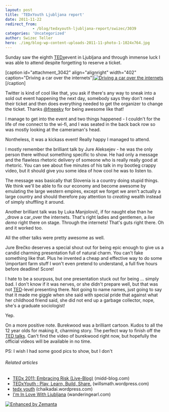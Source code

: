 ```yaml
---
layout: post
title: 'TEDxYouth Ljubljana report'
date: 2011-11-22
redirect_from: 
            - /blog/tedxyouth-ljubljana-report/swizec/3039
categories: 'Uncategorized'
author: Swizec Teller
hero: ./img/blog-wp-content-uploads-2011-11-photo-1-1024x764.jpg
---
```

Sunday saw the eighth [TEDx](http://www.ted.com/tedx "TEDx")event in Ljubljana and through immense luck I was able to attend despite forgetting to reserve a ticket.



\[caption id="attachment_3042" align="alignright" width="402" caption="Driving a car over the internets"][![Driving a car over the internets](./img/blog-wp-content-uploads-2011-11-photo-1-1024x764.jpg "Driving a car over the internets")](http://swizec.com/blog/wp-content/uploads/2011/11/photo-1.jpg)\[/caption]



Twitter is kind of cool like that, you ask if there's any way to sneak into a sold out event happening the next day, somebody says they don't need their ticket and then does everything needed to get the organizer to change the ticket. Thanks [@freeeky](http://twitter.com/freeeky) for being awesome like that!



I manage to get into the event and two things happened - I couldn't for the life of me connect to the wi-fi, and I was seated in the back back row so was mostly looking at the cameraman's head.



Nontheless, it was a kickass event! Really happy I managed to attend.



I mostly remember the brilliant talk by Jure Aleksejev - he was the only person there without something specific to show. He had only a message and the flawless rhetoric delivery of someone who is really really good at rhetoric. You can see about five minutes of his talk in my bootleg crappy video, but it should give you some idea of how cool he was to listen to.





The message was basically that Slovenia is a country doing stupid things. We think we'll be able to fix our economy and become awesome by emulating the large western empires, except we forget we aren't actually a large country and should therefore pay attention to _creating_ wealth instead of simply shuffling it around.



Another brilliant talk was by Luka Manjolovič, if for naught else than he _drove a car_over the internets. That's right ladies and gentlemen, a _live demo_ right there on stage. Through the internets! That's guts right there. Oh and it worked too.



All the other talks were pretty awesome as well.



Jure Brečko deserves a special shout out for being epic enough to give us a candid charming presentation full of natural charm. You can't fake something like that. Plus he invented a cheap and effective way to do some \\important farm stuff I won't even pretend to understand, a full five hours before deadline! Score!



I hate to be a sourpuss, but one presentation stuck out for being ... simply bad. I don't know if it was nerves, or she didn't prepare well, but that was not [TED](http://www.huffingtonpost.com/news/ted "TED")-level presenting there. Not going to name names, just going to say that it made me giggle when she said with special pride that against what her childhood friend said, she did not end up a garbage collector, nope, she's a graduate sociologist!



Yep.



On a more positive note. Burekwood was a brilliant cartoon. Kudos to all the 12 year olds for making it, charming story. The perfect way to finish off the [TED talks](http://www.ted.com/talks "TED Talks"). Can't find the video of burekwood right now, but hopefully the official videos will be available in no time.



PS: I wish I had some good pics to show, but I don't

###### Related articles

- [TEDx 2011: Embracing Risk (Live-Blog)](http://midd-blog.com/2011/11/05/tedx-2011-embracing-risk/) (midd-blog.com)
- [TEDxYouth : Play, Learn, Build, Share.](http://willsmath.wordpress.com/2011/11/18/tedxyouth-play-learn-build-share/) (willsmath.wordpress.com)
- [tedx youth](http://chaikadai.wordpress.com/2011/11/20/tedx-youth/) (chaikadai.wordpress.com)
- [I'm In Love With Ljubljana](http://www.wanderingearl.com/im-in-love-with-ljubljana/) (wanderingearl.com)

[![Enhanced by Zemanta](http://img.zemanta.com/zemified_e.png?x-id=4651095b-f494-4247-a5a0-eadca00f6aef)](http://www.zemanta.com/ "Enhanced by Zemanta")